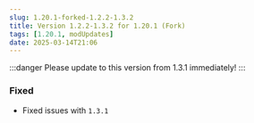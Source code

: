 ```yaml
---
slug: 1.20.1-forked-1.2.2-1.3.2
title: Version 1.2.2-1.3.2 for 1.20.1 (Fork)
tags: [1.20.1, modUpdates]
date: 2025-03-14T21:06
---
```



:::danger
Please update to this version from 1.3.1 immediately!
:::

### Fixed

- Fixed issues with `1.3.1`

<CurseforgeLink link="https://www.curseforge.com/minecraft/mc-mods/flapjacks-economy-forked/files/6304645" />
<ModrinthLink link="https://modrinth.com/mod/flapjacks-economy-forked/version/1.2.2-1.3.2" />
